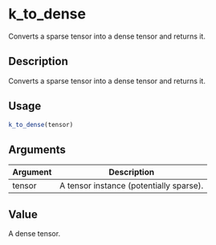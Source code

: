 # k_to_dense


Converts a sparse tensor into a dense tensor and returns it.




## Description

Converts a sparse tensor into a dense tensor and returns it.





## Usage
```r
k_to_dense(tensor)
```




## Arguments


Argument      |Description
------------- |----------------
tensor | A tensor instance (potentially sparse).





## Value

A dense tensor.






